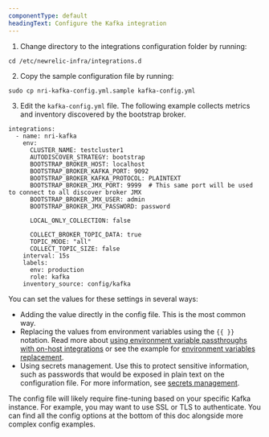 ```yaml
---
componentType: default
headingText: Configure the Kafka integration
---
```


1. Change directory to the integrations configuration folder by running:

```shell
cd /etc/newrelic-infra/integrations.d
```

2. Copy the sample configuration file by running:

```shell
sudo cp nri-kafka-config.yml.sample kafka-config.yml
```

3. Edit the `kafka-config.yml` file. The following example collects metrics and inventory discovered by the bootstrap broker. 

```
integrations:
  - name: nri-kafka
    env:
      CLUSTER_NAME: testcluster1
      AUTODISCOVER_STRATEGY: bootstrap
      BOOTSTRAP_BROKER_HOST: localhost
      BOOTSTRAP_BROKER_KAFKA_PORT: 9092
      BOOTSTRAP_BROKER_KAFKA_PROTOCOL: PLAINTEXT
      BOOTSTRAP_BROKER_JMX_PORT: 9999  # This same port will be used to connect to all discover broker JMX
      BOOTSTRAP_BROKER_JMX_USER: admin
      BOOTSTRAP_BROKER_JMX_PASSWORD: password

      LOCAL_ONLY_COLLECTION: false

      COLLECT_BROKER_TOPIC_DATA: true
      TOPIC_MODE: "all"
      COLLECT_TOPIC_SIZE: false
    interval: 15s
    labels:
      env: production
      role: kafka
    inventory_source: config/kafka
```

You can set the values for these settings in several ways:

- Adding the value directly in the config file. This is the most common way.
- Replacing the values from environment variables using the `{{ }}` notation. Read more about [using environment variable passthroughs with on-host integrations](/docs/infrastructure/install-infrastructure-agent/configuration/configure-infrastructure-agent/#passthrough) or see the example for [environment variables replacement](/docs/infrastructure/host-integrations/host-integrations-list/elasticsearch/elasticsearch-integration#envvar-replacement).
- Using secrets management. Use this to protect sensitive information, such as passwords that would be exposed in plain text on the configuration file. For more information, see [secrets management](/docs/integrations/host-integrations/installation/secrets-management).


The config file will likely require fine-tuning based on your specific Kafka instance. For example, you may want to use SSL or TLS to authenticate. You can find all the config options at the bottom of this doc alongside more complex config examples.


